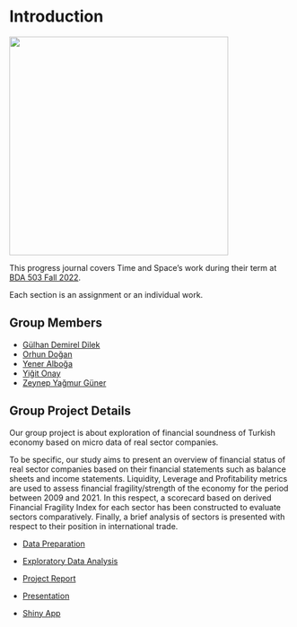# Introduction {.unnumbered}

<!-- DO NOT TOUCH THIS PART EXCEPT FILLING YOUR OR YOUR GROUP's NAME -->

![](https://scitechdaily.com/images/Time-Space-Cosmos-Concept.jpg?ezimgfmt=ng%253Awebp%252Fngcb2%252Frs%253Adevice%252Frscb2-1){fig-align="center" width="390"}

This progress journal covers Time and Space's work during their term at [BDA 503 Fall 2022](https://mef-bda503.github.io/fall22/).

Each section is an assignment or an individual work.

## Group Members

-   [Gülhan Demirel Dilek](https://pjournal.github.io/mef06-glhndmrl/)
-   [Orhun Doğan](https://pjournal.github.io/mef06-OrhunDo/)
-   [Yener Alboğa](https://pjournal.github.io/mef06-yeneralboga/)
-   [Yiğit Onay](https://pjournal.github.io/mef06-yigitonay/)
-   [Zeynep Yağmur Güner](https://pjournal.github.io/mef06-gunerzy/)

## Group Project Details

Our group project is about exploration of financial soundness of Turkish economy based on micro data of real sector companies.

To be specific, our study aims to present an overview of financial status of real sector companies based on their financial statements such as balance sheets and income statements. Liquidity, Leverage and Profitability metrics are used to assess financial fragility/strength of the economy for the period between 2009 and 2021. In this respect, a scorecard based on derived Financial Fragility Index for each sector has been constructed to evaluate sectors comparatively. Finally, a brief analysis of sectors is presented with respect to their position in international trade.

- [Data Preparation](https://pjournal.github.io/mef06g-time-and-space/dataprepturkstat.html)

- [Exploratory Data Analysis](https://pjournal.github.io/mef06g-time-and-space/eda.html)

- [Project Report](https://pjournal.github.io/mef06g-time-and-space/project_report.html)

- [Presentation](https://pjournal.github.io/mef06g-time-and-space/Presentation.html)
  
- [Shiny App](https://y94k9h-yigit-onay.shinyapps.io/myapp/) 
